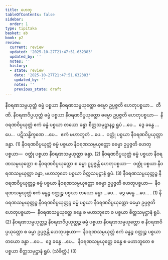 ```yaml
---
title: ဟေတု
tableOfContents: false
sidebar:
  order: 1
type: tipitaka
basket: ab
book: p2
review:
  current: review
  updated: '2025-10-27T21:47:51.632383'
  updated_by: ''
  notes: ''
  history:
  - state: review
    date: '2025-10-27T21:47:51.632383'
    updated_by: ''
    notes: ''
    previous_state: draft
---
```



<ReviewStatus review={frontmatter.review} showDetails={true} />

<HypothesisAnnotation frontmatter={frontmatter} />

<DynamicBreadcrumb />

<Division number="59" book="p2" e="ch" v="38" p="229">

<Paragraph number="2007" book="p2">
နီဝရဏသမ္ပယုတ္တံ ဓမ္မံ ပစ္စယာ နီဝရဏသမ္ပယုတ္တော ဓမ္မော ဥပ္ပဇ္ဇတိ ဟေတုပစ္စယာ…  တီဏိ.
</Paragraph>

<Paragraph number="2008" book="p2">
နီဝရဏဝိပ္ပယုတ္တံ ဓမ္မံ ပစ္စယာ နီဝရဏဝိပ္ပယုတ္တော ဓမ္မော ဥပ္ပဇ္ဇတိ ဟေတုပစ္စယာ—  နီဝရဏဝိပ္ပယုတ္တံ ဧကံ ခန္ဓံ ပစ္စယာ တယော ခန္ဓာ စိတ္တသမုဋ္ဌာနဉ္စ ရူပံ …ပေ…  ဒွေ ခန္ဓေ …ပေ…  ပဋိသန္ဓိက္ခဏေ …ပေ…  ဧကံ မဟာဘူတံ …ပေ…  ဝတ္ထုံ ပစ္စယာ နီဝရဏဝိပ္ပယုတ္တာ ခန္ဓာ. (1)
</Paragraph>

<Paragraph number="2009" book="p2">
နီဝရဏဝိပ္ပယုတ္တံ ဓမ္မံ ပစ္စယာ နီဝရဏသမ္ပယုတ္တော ဓမ္မော ဥပ္ပဇ္ဇတိ ဟေတုပစ္စယာ—  ဝတ္ထုံ ပစ္စယာ နီဝရဏသမ္ပယုတ္တာ ခန္ဓာ. (2)
</Paragraph>

<Paragraph number="2010" book="p2">
နီဝရဏဝိပ္ပယုတ္တံ ဓမ္မံ ပစ္စယာ နီဝရဏသမ္ပယုတ္တော စ နီဝရဏဝိပ္ပယုတ္တော စ ဓမ္မာ ဥပ္ပဇ္ဇန္တိ ဟေတုပစ္စယာ—  ဝတ္ထုံ ပစ္စယာ နီဝရဏသမ္ပယုတ္တာ ခန္ဓာ, မဟာဘူတေ ပစ္စယာ စိတ္တသမုဋ္ဌာနံ ရူပံ. (3)
</Paragraph>

</Division>
<Division number="60" book="p2" e="ch" v="38" p="229">

<Paragraph number="2011" book="p2">
နီဝရဏသမ္ပယုတ္တဉ္စ နီဝရဏဝိပ္ပယုတ္တဉ္စ ဓမ္မံ ပစ္စယာ နီဝရဏသမ္ပယုတ္တော ဓမ္မော ဥပ္ပဇ္ဇတိ ဟေတုပစ္စယာ—  နီဝရဏသမ္ပယုတ္တံ ဧကံ ခန္ဓဉ္စ ဝတ္ထုဉ္စ ပစ္စယာ တယော ခန္ဓာ …ပေ…  ဒွေ ခန္ဓေ …ပေ… . (1)
</Paragraph>

<Paragraph number="2012" book="p2">
နီဝရဏသမ္ပယုတ္တဉ္စ နီဝရဏဝိပ္ပယုတ္တဉ္စ ဓမ္မံ ပစ္စယာ နီဝရဏဝိပ္ပယုတ္တော ဓမ္မော ဥပ္ပဇ္ဇတိ ဟေတုပစ္စယာ—  နီဝရဏသမ္ပယုတ္တေ ခန္ဓေ စ မဟာဘူတေ စ ပစ္စယာ စိတ္တသမုဋ္ဌာနံ ရူပံ. (2)
</Paragraph>

<Paragraph number="2013" book="p2">
နီဝရဏသမ္ပယုတ္တဉ္စ နီဝရဏဝိပ္ပယုတ္တဉ္စ ဓမ္မံ ပစ္စယာ နီဝရဏသမ္ပယုတ္တော စ နီဝရဏဝိပ္ပယုတ္တော စ ဓမ္မာ ဥပ္ပဇ္ဇန္တိ ဟေတုပစ္စယာ—  နီဝရဏသမ္ပယုတ္တံ ဧကံ ခန္ဓဉ္စ ဝတ္ထုဉ္စ ပစ္စယာ တယော ခန္ဓာ …ပေ…  ဒွေ ခန္ဓေ …ပေ…  နီဝရဏသမ္ပယုတ္တေ ခန္ဓေ စ မဟာဘူတေ စ ပစ္စယာ စိတ္တသမုဋ္ဌာနံ ရူပံ. (သံခိတ္တံ.) (3)
</Paragraph>
</Division>